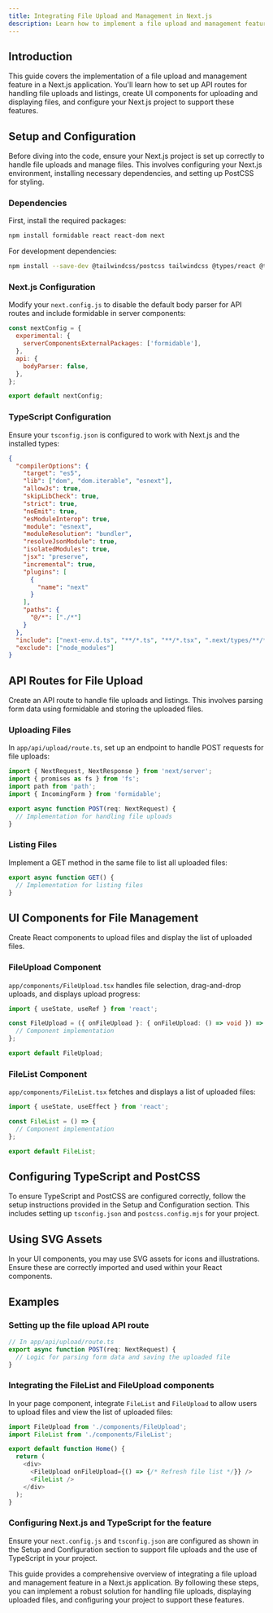 ```yaml
---
title: Integrating File Upload and Management in Next.js
description: Learn how to implement a file upload and management feature in your Next.js application, including API route setup, UI components, and configuration.
---
```


## Introduction

This guide covers the implementation of a file upload and management feature in a Next.js application. You'll learn how to set up API routes for handling file uploads and listings, create UI components for uploading and displaying files, and configure your Next.js project to support these features.

## Setup and Configuration

Before diving into the code, ensure your Next.js project is set up correctly to handle file uploads and manage files. This involves configuring your Next.js environment, installing necessary dependencies, and setting up PostCSS for styling.

### Dependencies

First, install the required packages:

```bash
npm install formidable react react-dom next
```

For development dependencies:

```bash
npm install --save-dev @tailwindcss/postcss tailwindcss @types/react @types/react-dom @types/node @types/formidable typescript
```

### Next.js Configuration

Modify your `next.config.js` to disable the default body parser for API routes and include formidable in server components:

```javascript
const nextConfig = {
  experimental: {
    serverComponentsExternalPackages: ['formidable'],
  },
  api: {
    bodyParser: false,
  },
};

export default nextConfig;
```

### TypeScript Configuration

Ensure your `tsconfig.json` is configured to work with Next.js and the installed types:

```json
{
  "compilerOptions": {
    "target": "es5",
    "lib": ["dom", "dom.iterable", "esnext"],
    "allowJs": true,
    "skipLibCheck": true,
    "strict": true,
    "noEmit": true,
    "esModuleInterop": true,
    "module": "esnext",
    "moduleResolution": "bundler",
    "resolveJsonModule": true,
    "isolatedModules": true,
    "jsx": "preserve",
    "incremental": true,
    "plugins": [
      {
        "name": "next"
      }
    ],
    "paths": {
      "@/*": ["./*"]
    }
  },
  "include": ["next-env.d.ts", "**/*.ts", "**/*.tsx", ".next/types/**/*.ts"],
  "exclude": ["node_modules"]
}
```

## API Routes for File Upload

Create an API route to handle file uploads and listings. This involves parsing form data using formidable and storing the uploaded files.

### Uploading Files

In `app/api/upload/route.ts`, set up an endpoint to handle POST requests for file uploads:

```typescript
import { NextRequest, NextResponse } from 'next/server';
import { promises as fs } from 'fs';
import path from 'path';
import { IncomingForm } from 'formidable';

export async function POST(req: NextRequest) {
  // Implementation for handling file uploads
}
```

### Listing Files

Implement a GET method in the same file to list all uploaded files:

```typescript
export async function GET() {
  // Implementation for listing files
}
```

## UI Components for File Management

Create React components to upload files and display the list of uploaded files.

### FileUpload Component

`app/components/FileUpload.tsx` handles file selection, drag-and-drop uploads, and displays upload progress:

```typescript
import { useState, useRef } from 'react';

const FileUpload = ({ onFileUpload }: { onFileUpload: () => void }) => {
  // Component implementation
};

export default FileUpload;
```

### FileList Component

`app/components/FileList.tsx` fetches and displays a list of uploaded files:

```typescript
import { useState, useEffect } from 'react';

const FileList = () => {
  // Component implementation
};

export default FileList;
```

## Configuring TypeScript and PostCSS

To ensure TypeScript and PostCSS are configured correctly, follow the setup instructions provided in the Setup and Configuration section. This includes setting up `tsconfig.json` and `postcss.config.mjs` for your project.

## Using SVG Assets

In your UI components, you may use SVG assets for icons and illustrations. Ensure these are correctly imported and used within your React components.

## Examples

### Setting up the file upload API route

```typescript
// In app/api/upload/route.ts
export async function POST(req: NextRequest) {
  // Logic for parsing form data and saving the uploaded file
}
```

### Integrating the FileList and FileUpload components

In your page component, integrate `FileList` and `FileUpload` to allow users to upload files and view the list of uploaded files:

```typescript
import FileUpload from './components/FileUpload';
import FileList from './components/FileList';

export default function Home() {
  return (
    <div>
      <FileUpload onFileUpload={() => {/* Refresh file list */}} />
      <FileList />
    </div>
  );
}
```

### Configuring Next.js and TypeScript for the feature

Ensure your `next.config.js` and `tsconfig.json` are configured as shown in the Setup and Configuration section to support file uploads and the use of TypeScript in your project.

This guide provides a comprehensive overview of integrating a file upload and management feature in a Next.js application. By following these steps, you can implement a robust solution for handling file uploads, displaying uploaded files, and configuring your project to support these features.